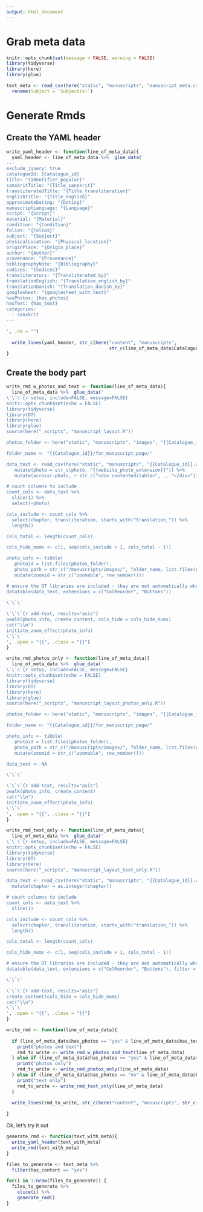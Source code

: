 ```yaml
---
output: html_document
---
```


# Grab meta data
```r
knitr::opts_chunk$set(message = FALSE, warning = FALSE)
library(tidyverse)
library(here)
library(glue)

text_meta <- read_csv(here("static", "manuscripts", "manuscript_meta.csv")) %>% 
  rename(Subject = `Subject(s)`)
```

# Generate Rmds
## Create the YAML header
```r
write_yaml_header <- function(line_of_meta_data){
  yaml_header <- line_of_meta_data %>%  glue_data('
---
exclude_jquery: true
catalogueId: {Catalogue_id}
title: "{Identifier_popular}"
sanskritTitle: "{Title_sanskrit}"
transliteratedTitle: "{Title_transliteration}"
englishTitle: "{Title_english}"
approximateDating: "{Dating}"
manuscriptLanguage: "{Language}"
script: "{Script}"
material: "{Material}"
condition: "{Condition}"
folios: "{Folios}"
subject: "{Subject}"
physicalLocation: "{Physical_location}"
originPlace: "{Origin_place}"
author: "{Author}"
provenance: "{Provenance}"
bibliographyNote: "{Bibliography}"
codices: "{Codices}"
transliterators: "{Transliterated_by}"
translationEnglish: "{Translation_english_by}"
translationDanish: "{Translation_danish_by}"
googlesheet: "{googlesheet_with_text}"
hasPhotos: {has_photos}
hasText: {has_text}
categories:
  - sanskrit
---

', .na = "")
  
  write_lines(yaml_header, str_c(here("content", "manuscripts",
                                      str_c(line_of_meta_data$Catalogue_id, ".Rmd"))))  
}

```

## Create the body part
```r
write_rmd_w_photos_and_text <- function(line_of_meta_data){
  line_of_meta_data %>%  glue_data('
\`\`\`{r setup, include=FALSE, message=FALSE}
knitr::opts_chunk$set(echo = FALSE)
library(tidyverse)
library(DT)
library(here)
library(glue)
source(here("_scripts", "manuscript_layout.R"))

photos_folder <- here("static", "manuscripts", "images", "{{Catalogue_id}}", "for_manuscript_page")

folder_name <- "{{Catalogue_id}}/for_manuscript_page/"

data_text <- read_csv(here("static", "manuscripts", "{{Catalogue_id}}.csv")) %>% 
   mutate(photo = str_c(photo, "{{website_photo_extension}}")) %>% 
   mutate(across(-photo, ~ str_c("<div contenteditable>", ., "</div>")))

# count columns to include
count_cols <- data_text %>% 
  slice(1) %>% 
  select(-photo)

cols_include <- count_cols %>% 
  select(chapter, transliteration, starts_with("translation_")) %>% 
  length()

cols_total <- length(count_cols)

cols_hide_nums <- c(1, seq(cols_include + 1, cols_total - 1))

photo_info <- tibble(
   photoid = list.files(photos_folder),
   photo_path = str_c("/manuscripts/images/", folder_name, list.files(photos_folder))) %>%
   mutate(zoomid = str_c("zoomable", row_number()))

# ensure the DT libraries are included - they are not automatically when looping through datatables
datatable(data_text, extensions = c("ColReorder", "Buttons"))
    
\`\`\`

\`\`\`{r add-text, results="asis"}
pwalk(photo_info, create_content, cols_hide = cols_hide_nums)
cat("\\n")
initiate_zoom_effect(photo_info)
\`\`\`
', .open = "{{", .close = "}}")
}

write_rmd_photos_only <- function(line_of_meta_data){
  line_of_meta_data %>%  glue_data('
\`\`\`{r setup, include=FALSE, message=FALSE}
knitr::opts_chunk$set(echo = FALSE)
library(tidyverse)
library(DT)
library(here)
library(glue)
source(here("_scripts", "manuscript_layout_photos_only.R"))

photos_folder <- here("static", "manuscripts", "images", "{{Catalogue_id}}", "for_manuscript_page")

folder_name <- "{{Catalogue_id}}/for_manuscript_page/"

photo_info <- tibble(
   photoid = list.files(photos_folder),
   photo_path = str_c("/manuscripts/images/", folder_name, list.files(photos_folder))) %>% 
   mutate(zoomid = str_c("zoomable", row_number()))

data_text <- NA

\`\`\`

\`\`\`{r add-text, results="asis"}
pwalk(photo_info, create_content)
cat("\\n")
initiate_zoom_effect(photo_info)
\`\`\`
', .open = "{{", .close = "}}")
}

write_rmd_text_only <- function(line_of_meta_data){
  line_of_meta_data %>%  glue_data('
\`\`\`{r setup, include=FALSE, message=FALSE}
knitr::opts_chunk$set(echo = FALSE)
library(tidyverse)
library(DT)
library(here)
source(here("_scripts", "manuscript_layout_text_only.R"))

data_text <- read_csv(here("static", "manuscripts", "{{Catalogue_id}}.csv")) %>% 
  mutate(chapter = as.integer(chapter))

# count columns to include
count_cols <- data_text %>% 
  slice(1)

cols_include <- count_cols %>% 
  select(chapter, transliteration, starts_with("translation_")) %>% 
  length()

cols_total <- length(count_cols)

cols_hide_nums <- c(1, seq(cols_include + 1, cols_total - 1))

# ensure the DT libraries are included - they are not automatically when looping through datatables
datatable(data_text, extensions = c("ColReorder", "Buttons"), filter = "top")

\`\`\`

\`\`\`{r add-text, results="asis"}
create_content(cols_hide = cols_hide_nums)
cat("\\n")
\`\`\`
', .open = "{{", .close = "}}")
}

write_rmd <- function(line_of_meta_data){
  
  if (line_of_meta_data$has_photos == "yes" & line_of_meta_data$has_text == "yes") {
    print("photos and text")
    rmd_to_write <- write_rmd_w_photos_and_text(line_of_meta_data)  
  } else if (line_of_meta_data$has_photos == "yes" & line_of_meta_data$has_text == "no") {
    print("photos only")
    rmd_to_write <- write_rmd_photos_only(line_of_meta_data)  
  } else if (line_of_meta_data$has_photos == "no" & line_of_meta_data$has_text == "yes") {
    print("text only")
    rmd_to_write <- write_rmd_text_only(line_of_meta_data)  
  }

  write_lines(rmd_to_write, str_c(here("content", "manuscripts", str_c(line_of_meta_data$Catalogue_id, ".Rmd"))), append = TRUE)
  
}

```



Ok, let's try it out

```r
generate_rmd <- function(text_with_meta){
  write_yaml_header(text_with_meta)
  write_rmd(text_with_meta)
}

files_to_generate <- text_meta %>% 
  filter(has_content == "yes")

for(i in 1:nrow(files_to_generate)) {
  files_to_generate %>% 
    slice(i) %>% 
    generate_rmd()
}

```

